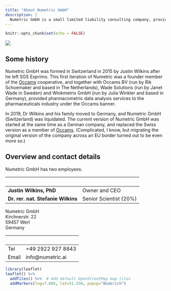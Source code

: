 ```yaml
---
title: "About Numetric GmbH"
description: |
  Numetric GmbH is a small limited liability consulting company, providing pharmacometric data analysis services to the global pharmaceutical industry. 
---
```


```r
knitr::opts_chunk$set(echo = FALSE)
```

![](assets/numetric_green_big.png)

## Some history

Numetric GmbH was formed in Switzerland in 2015 by Justin Wilkins after he left SGS Exprimo. This first iteration of Numetric was a founder member of the [Occams](https://www.occams.com) cooperative, and together with Occams BV (run by Rik Schoemaker and based in The Netherlands), Wade Solutions (run by Janet Wade in Sweden) and Winkmetrix GmbH (run by Julia Winkler and based in Germany), provided pharmacometric data analysis services to the pharmaceuticals industry under the Occams banner. 

In 2019, Dr Wilkins and his family moved to Germany, and Numetric GmbH (Switzerland) was liquidated. The current version of Numetric GmbH was started at the same time as a German company, and replaced the Swiss version as a member of [Occams](https://www.occcams.com). (Complicated, I know, but migrating the original version of the company across an EU border turned out to be even more so.)

## Overview and contact details

Numetric GmbH has two employees.

| &nbsp;          | &nbsp;               |
| ----------------|----------------------|
| **Justin Wilkins, PhD**   | Owner and CEO    |
| **Dr. rer. nat. Stefanie Wilkins**   | Senior Scientist (20%)    |

Numetric GmbH<br>
Kirchnerstr. 22<br>
59457 Werl<br>
Germany

| &nbsp;          | &nbsp;               |
| ----------------|----------------------|
| Tel             | +49 2922 927 8843    |
| Email           | info@numetric.ai     |


```r
library(leaflet)
leaflet() %>%
  addTiles() %>%  # Add default OpenStreetMap map tiles
  addMarkers(lng=7.884, lat=51.550, popup="Büderich")
```


<!-- | &nbsp;          | &nbsp;               | -->
<!-- | ----------------|----------------------| -->
<!-- | Steuernummer    | 343/5737/1204        |  -->
<!-- | USt-IdNr.       | DE322134912          | -->
<!-- | Registergericht | Amtsgericht Arnsberg | -->
<!-- | Reg. Nr.        | HRB 12695            | -->
<!-- | Geschäftsführer | Justin Wilkins, PhD  | -->



